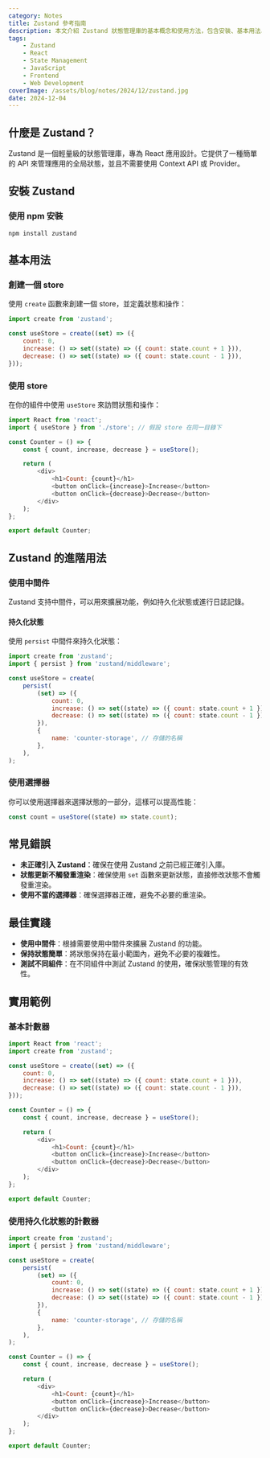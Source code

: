 ```yaml
---
category: Notes
title: Zustand 參考指南
description: 本文介紹 Zustand 狀態管理庫的基本概念和使用方法，包含安裝、基本用法、進階特性等內容。
tags:
    - Zustand
    - React
    - State Management
    - JavaScript
    - Frontend
    - Web Development
coverImage: /assets/blog/notes/2024/12/zustand.jpg
date: 2024-12-04
---
```


## 什麼是 Zustand？

Zustand 是一個輕量級的狀態管理庫，專為 React 應用設計。它提供了一種簡單的 API 來管理應用的全局狀態，並且不需要使用 Context API 或 Provider。

## 安裝 Zustand

### 使用 npm 安裝

```
npm install zustand
```

## 基本用法

### 創建一個 store

使用 `create` 函數來創建一個 store，並定義狀態和操作：

```javascript
import create from 'zustand';

const useStore = create((set) => ({
    count: 0,
    increase: () => set((state) => ({ count: state.count + 1 })),
    decrease: () => set((state) => ({ count: state.count - 1 })),
}));
```

### 使用 store

在你的組件中使用 `useStore` 來訪問狀態和操作：

```javascript
import React from 'react';
import { useStore } from './store'; // 假設 store 在同一目錄下

const Counter = () => {
    const { count, increase, decrease } = useStore();

    return (
        <div>
            <h1>Count: {count}</h1>
            <button onClick={increase}>Increase</button>
            <button onClick={decrease}>Decrease</button>
        </div>
    );
};

export default Counter;
```

## Zustand 的進階用法

### 使用中間件

Zustand 支持中間件，可以用來擴展功能，例如持久化狀態或進行日誌記錄。

#### 持久化狀態

使用 `persist` 中間件來持久化狀態：

```javascript
import create from 'zustand';
import { persist } from 'zustand/middleware';

const useStore = create(
    persist(
        (set) => ({
            count: 0,
            increase: () => set((state) => ({ count: state.count + 1 })),
            decrease: () => set((state) => ({ count: state.count - 1 })),
        }),
        {
            name: 'counter-storage', // 存儲的名稱
        },
    ),
);
```

### 使用選擇器

你可以使用選擇器來選擇狀態的一部分，這樣可以提高性能：

```javascript
const count = useStore((state) => state.count);
```

## 常見錯誤

-   **未正確引入 Zustand**：確保在使用 Zustand 之前已經正確引入庫。
-   **狀態更新不觸發重渲染**：確保使用 `set` 函數來更新狀態，直接修改狀態不會觸發重渲染。
-   **使用不當的選擇器**：確保選擇器正確，避免不必要的重渲染。

## 最佳實踐

-   **使用中間件**：根據需要使用中間件來擴展 Zustand 的功能。
-   **保持狀態簡單**：將狀態保持在最小範圍內，避免不必要的複雜性。
-   **測試不同組件**：在不同組件中測試 Zustand 的使用，確保狀態管理的有效性。

## 實用範例

### 基本計數器

```javascript
import React from 'react';
import create from 'zustand';

const useStore = create((set) => ({
    count: 0,
    increase: () => set((state) => ({ count: state.count + 1 })),
    decrease: () => set((state) => ({ count: state.count - 1 })),
}));

const Counter = () => {
    const { count, increase, decrease } = useStore();

    return (
        <div>
            <h1>Count: {count}</h1>
            <button onClick={increase}>Increase</button>
            <button onClick={decrease}>Decrease</button>
        </div>
    );
};

export default Counter;
```

### 使用持久化狀態的計數器

```javascript
import create from 'zustand';
import { persist } from 'zustand/middleware';

const useStore = create(
    persist(
        (set) => ({
            count: 0,
            increase: () => set((state) => ({ count: state.count + 1 })),
            decrease: () => set((state) => ({ count: state.count - 1 })),
        }),
        {
            name: 'counter-storage', // 存儲的名稱
        },
    ),
);

const Counter = () => {
    const { count, increase, decrease } = useStore();

    return (
        <div>
            <h1>Count: {count}</h1>
            <button onClick={increase}>Increase</button>
            <button onClick={decrease}>Decrease</button>
        </div>
    );
};

export default Counter;
```
